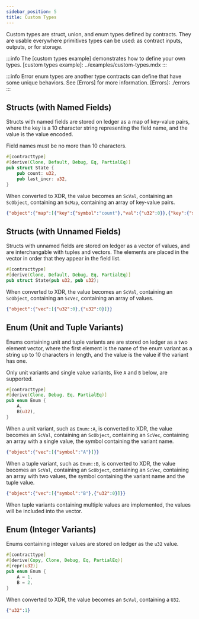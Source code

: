 ```yaml
---
sidebar_position: 5
title: Custom Types
---
```


Custom types are struct, union, and enum types defined by contracts. They are
usable everywhere primitives types can be used: as contract inputs, outputs, or
for storage.

:::info
The [custom types example] demonstrates how to define your own types.
[custom types example]: ../examples/custom-types.mdx
:::

:::info
Error enum types are another type contracts can define that have some unique
behaviors. See [Errors] for more information.
[Errors]: ./errors
:::

## Structs (with Named Fields)

Structs with named fields are stored on ledger as a map of key-value pairs,
where the key is a 10 character string representing the field name, and the
value is the value encoded.

Field names must be no more than 10 characters.

```rust
#[contracttype]
#[derive(Clone, Default, Debug, Eq, PartialEq)]
pub struct State {
    pub count: u32,
    pub last_incr: u32,
}
```

When converted to XDR, the value becomes an `ScVal`, containing an `ScObject`,
containing an `ScMap`, containing an array of key-value pairs.

```json
{"object":{"map":[{"key":{"symbol":"count"},"val":{"u32":0}},{"key":{"symbol":"last_incr"},"val":{"u32":0}}]}}
```

## Structs (with Unnamed Fields)

Structs with unnamed fields are stored on ledger as a vector of values, and are
interchangable with tuples and vectors. The elements are placed in the vector in
order that they appear in the field list.

```rust
#[contracttype]
#[derive(Clone, Default, Debug, Eq, PartialEq)]
pub struct State(pub u32, pub u32);
```

When converted to XDR, the value becomes an `ScVal`, containing an `ScObject`,
containing an `ScVec`, containing an array of values.

```json
{"object":{"vec":[{"u32":0},{"u32":0}]}}
```

## Enum (Unit and Tuple Variants)

Enums containing unit and tuple variants are are stored on ledger as a two
element vector, where the first element is the name of the enum variant as a
string up to 10 characters in length, and the value is the value if the variant
has one.

Only unit variants and single value variants, like `A` and `B` below, are
supported.

```rust
#[contracttype]
#[derive(Clone, Debug, Eq, PartialEq)]
pub enum Enum {
    A,
    B(u32),
}
```

When a unit variant, such as `Enum::A`, is converted to XDR, the value becomes
an `ScVal`, containing an `ScObject`, containing an `ScVec`, containing an array
with a single value, the symbol containing the variant name.

```json
{"object":{"vec":[{"symbol":"A"}]}}
```

When a tuple variant, such as `Enum::B`, is converted to XDR, the value becomes
an `ScVal`, containing an `ScObject`, containing an `ScVec`, containing an array
with two values, the symbol containing the variant name and the tuple value.

```json
{"object":{"vec":[{"symbol":"B"},{"u32":0}]}}
```

When tuple variants containing multiple values are implemented, the values will
be included into the vector.

## Enum (Integer Variants)

Enums containing integer values are stored on ledger as the `u32` value.

```rust
#[contracttype]
#[derive(Copy, Clone, Debug, Eq, PartialEq)]
#[repr(u32)]
pub enum Enum {
    A = 1,
    B = 2,
}
```

When converted to XDR, the value becomes an `ScVal`, containing a `U32`.

```json
{"u32":1}
```
